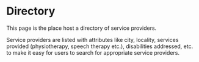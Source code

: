 # Directory

This page is the place host a directory of service providers. 

Service providers are listed with attributes like city, locality, services provided (physiotherapy, speech therapy etc.), disabilities addressed, etc. to make it easy for users to search for appropriate service providers. 

